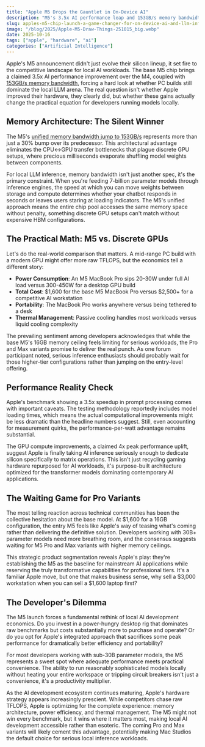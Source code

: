 ```yaml
---
title: "Apple M5 Drops the Gauntlet in On-Device AI"
description: "M5's 3.5x AI performance leap and 153GB/s memory bandwidth reshape local LLM economics, but is it enough to dethrone PC builds?"
slug: apples-m5-chip-launch-a-game-changer-for-on-device-ai-and-llm-inference
image: "/blog/2025/Apple-M5-Draw-Things-251015_big.webp"
date: 2025-10-16
tags: ["apple", "hardware", "ai"]
categories: ["Artificial Intelligence"]
---
```


Apple's M5 announcement didn't just evolve their silicon lineup, it set fire to the competitive landscape for local AI workloads. The base M5 chip brings a claimed 3.5x AI performance improvement over the M4, coupled with [153GB/s memory bandwidth](https://www.tomshardware.com/pc-components/cpus/apple-unveils-m5-chip-with-10-core-cpu-and-10-core-gpu-company-says-3nm-chip-offers-4x-peak-gpu-performance-over-m4-for-ai-45-percent-graphics-uplift), forcing a hard look at whether PC builds still dominate the local LLM arena. The real question isn't whether Apple improved their hardware, they clearly did, but whether these gains actually change the practical equation for developers running models locally.

## Memory Architecture: The Silent Winner

The M5's [unified memory bandwidth jump to 153GB/s](https://www.apple.com/newsroom/2025/10/apple-unleashes-m5-the-next-big-leap-in-ai-performance-for-apple-silicon/) represents more than just a 30% bump over its predecessor. This architectural advantage eliminates the CPU↔GPU transfer bottlenecks that plague discrete GPU setups, where precious milliseconds evaporate shuffling model weights between components.


For local LLM inference, memory bandwidth isn't just another spec, it's the primary constraint. When you're feeding 7-billion parameter models through inference engines, the speed at which you can move weights between storage and compute determines whether your chatbot responds in seconds or leaves users staring at loading indicators. The M5's unified approach means the entire chip pool accesses the same memory space without penalty, something discrete GPU setups can't match without expensive HBM configurations.

## The Practical Math: M5 vs. Discrete GPUs

Let's do the real-world comparison that matters. A mid-range PC build with a modern GPU might offer more raw TFLOPS, but the economics tell a different story:

- **Power Consumption**: An M5 MacBook Pro sips 20-30W under full AI load versus 300-450W for a desktop GPU build
- **Total Cost**: $1,600 for the base M5 MacBook Pro versus $2,500+ for a competitive AI workstation
- **Portability**: The MacBook Pro works anywhere versus being tethered to a desk
- **Thermal Management**: Passive cooling handles most workloads versus liquid cooling complexity

The prevailing sentiment among developers acknowledges that while the base M5's 16GB memory ceiling feels limiting for serious workloads, the Pro and Max variants promise to deliver the real punch. As one forum participant noted, serious inference enthusiasts should probably wait for those higher-tier configurations rather than jumping on the entry-level offering.

## Performance Reality Check

Apple's benchmark showing a 3.5x speedup in prompt processing comes with important caveats. The testing methodology reportedly includes model loading times, which means the actual computational improvements might be less dramatic than the headline numbers suggest. Still, even accounting for measurement quirks, the performance-per-watt advantage remains substantial.

The GPU compute improvements, a claimed 4x peak performance uplift, suggest Apple is finally taking AI inference seriously enough to dedicate silicon specifically to matrix operations. This isn't just recycling gaming hardware repurposed for AI workloads, it's purpose-built architecture optimized for the transformer models dominating contemporary AI applications.

## The Waiting Game for Pro Variants

The most telling reaction across technical communities has been the collective hesitation about the base model. At $1,600 for a 16GB configuration, the entry M5 feels like Apple's way of teasing what's coming rather than delivering the definitive solution. Developers working with 30B+ parameter models need more breathing room, and the consensus suggests waiting for M5 Pro and Max variants with higher memory ceilings.

This strategic product segmentation reveals Apple's play: they're establishing the M5 as the baseline for mainstream AI applications while reserving the truly transformative capabilities for professional tiers. It's a familiar Apple move, but one that makes business sense, why sell a $3,000 workstation when you can sell a $1,600 laptop first?

## The Developer's Dilemma

The M5 launch forces a fundamental rethink of local AI development economics. Do you invest in a power-hungry desktop rig that dominates raw benchmarks but costs substantially more to purchase and operate? Or do you opt for Apple's integrated approach that sacrifices some peak performance for dramatically better efficiency and portability?

For most developers working with sub-30B parameter models, the M5 represents a sweet spot where adequate performance meets practical convenience. The ability to run reasonably sophisticated models locally without heating your entire workspace or tripping circuit breakers isn't just a convenience, it's a productivity multiplier.

As the AI development ecosystem continues maturing, Apple's hardware strategy appears increasingly prescient. While competitors chase raw TFLOPS, Apple is optimizing for the complete experience: memory architecture, power efficiency, and thermal management. The M5 might not win every benchmark, but it wins where it matters most, making local AI development accessible rather than esoteric. The coming Pro and Max variants will likely cement this advantage, potentially making Mac Studios the default choice for serious local inference workloads.